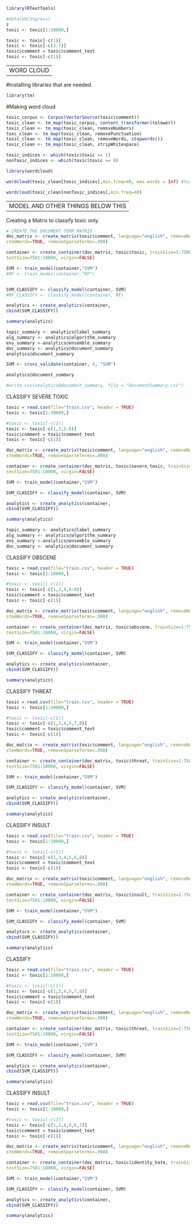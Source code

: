 ```r
library(RTextTools)

#data(USCongress)
z
toxic <- toxic[1:10000,]
```

```r
toxic <- toxic[-c(1)]
toxic <- toxic[-c(3:7)]
toxic$comment = toxic$comment_text
toxic <- toxic[-c(1)]
```

-----------------------------------------------------------------------------------------
WORD CLOUD
-----------------------------------------------------------------------------------------

#Installing libraries that are needed.
```r
library(tm)
```
#Making word cloud
```r
toxic_corpus <- Corpus(VectorSource(toxic$comment))
toxic_clean <- tm_map(toxic_corpus, content_transformer(tolower))  
toxic_clean <- tm_map(toxic_clean, removeNumbers) 
toxc_clean <- tm_map(toxic_clean, removePunctuation) 
toxic_clean <- tm_map(toxic_clean, removeWords, stopwords())
toxic_clean <- tm_map(toxic_clean, stripWhitespace)

toxic_indices <- which(toxic$toxic == 1)
nonToxic_indices <- which(toxic$toxic == 0)

library(wordcloud)

wordcloud(toxic_clean[toxic_indices],min.freq=40, max.words = Inf) #toxic wordcloud

wordcloud(toxic_clean[nonToxic_indices],min.freq=40)

```




------------------------------------------------------
MODEL AND OTHER THINGS BELOW THIS
------------------------------------------------------

Creating a Matrix to classify toxic only.
```r
# CREATE THE DOCUMENT-TERM MATRIX
doc_matrix <- create_matrix(toxic$comment, language="english", removeNumbers=TRUE,
stemWords=TRUE, removeSparseTerms=.998)

container <- create_container(doc_matrix, toxic$toxic, trainSize=1:7500,
testSize=7501:10000, virgin=FALSE)

SVM <- train_model(container,"SVM")
#RF <- train_model(container,"RF")


SVM_CLASSIFY <- classify_model(container, SVM)
#RF_CLASSIFY <- classify_model(container, RF)

analytics <- create_analytics(container,
cbind(SVM_CLASSIFY))

summary(analytics)

topic_summary <- analytics@label_summary
alg_summary <- analytics@algorithm_summary
ens_summary <-analytics@ensemble_summary
doc_summary <- analytics@document_summary
analytics@document_summary

SVM <- cross_validate(container, 4, "SVM")

analytics@document_summary

#write.csv(analytics@document_summary, file = "DocumentSummary.csv")

```

CLASSIFY SEVERE TOXIC
```r
toxic = read.csv(file="train.csv", header = TRUE)
toxic <- toxic[1:10000,]

#toxic <- toxic[-c(1)]
toxic <- toxic[-c(1,3,5:8)]
toxic$comment = toxic$comment_text
toxic <- toxic[-c(1)]

doc_matrix <- create_matrix(toxic$comment, language="english", removeNumbers=TRUE,
stemWords=TRUE, removeSparseTerms=.998)

container <- create_container(doc_matrix, toxic$severe_toxic, trainSize=1:7500,
testSize=7501:10000, virgin=FALSE)

SVM <- train_model(container,"SVM")

SVM_CLASSIFY <- classify_model(container, SVM)

analytics <- create_analytics(container,
cbind(SVM_CLASSIFY))

summary(analytics)

topic_summary <- analytics@label_summary
alg_summary <- analytics@algorithm_summary
ens_summary <-analytics@ensemble_summary
doc_summary <- analytics@document_summary
```

CLASSIFY OBSCENE
```r
toxic = read.csv(file="train.csv", header = TRUE)
toxic <- toxic[1:10000,]

#toxic <- toxic[-c(1)]
toxic <- toxic[-c(1,3,4,6:8)]
toxic$comment = toxic$comment_text
toxic <- toxic[-c(1)]

doc_matrix <- create_matrix(toxic$comment, language="english", removeNumbers=TRUE,
stemWords=TRUE, removeSparseTerms=.998)

container <- create_container(doc_matrix, toxic$obscene, trainSize=1:7500,
testSize=7501:10000, virgin=FALSE)

SVM <- train_model(container,"SVM")

SVM_CLASSIFY <- classify_model(container, SVM)

analytics <- create_analytics(container,
cbind(SVM_CLASSIFY))

summary(analytics)
```

CLASSIFY THREAT
```r
toxic = read.csv(file="train.csv", header = TRUE)
toxic <- toxic[1:10000,]

#toxic <- toxic[-c(1)]
toxic <- toxic[-c(1,3,4,5,7,8)]
toxic$comment = toxic$comment_text
toxic <- toxic[-c(1)]

doc_matrix <- create_matrix(toxic$comment, language="english", removeNumbers=TRUE,
stemWords=TRUE, removeSparseTerms=.998)

container <- create_container(doc_matrix, toxic$threat, trainSize=1:7500,
testSize=7501:10000, virgin=FALSE)

SVM <- train_model(container,"SVM")

SVM_CLASSIFY <- classify_model(container, SVM)

analytics <- create_analytics(container,
cbind(SVM_CLASSIFY))

summary(analytics)
```

CLASSIFY INSULT
```r
toxic = read.csv(file="train.csv", header = TRUE)
toxic <- toxic[1:10000,]

#toxic <- toxic[-c(1)]
toxic <- toxic[-c(1,3,4,5,6,8)]
toxic$comment = toxic$comment_text
toxic <- toxic[-c(1)]

doc_matrix <- create_matrix(toxic$comment, language="english", removeNumbers=TRUE,
stemWords=TRUE, removeSparseTerms=.998)

container <- create_container(doc_matrix, toxic$insult, trainSize=1:7500,
testSize=7501:10000, virgin=FALSE)

SVM <- train_model(container,"SVM")

SVM_CLASSIFY <- classify_model(container, SVM)

analytics <- create_analytics(container,
cbind(SVM_CLASSIFY))

summary(analytics)
```

CLASSIFY 
```r
toxic = read.csv(file="train.csv", header = TRUE)
toxic <- toxic[1:10000,]

#toxic <- toxic[-c(1)]
toxic <- toxic[-c(1,3,4,5,7,8)]
toxic$comment = toxic$comment_text
toxic <- toxic[-c(1)]

doc_matrix <- create_matrix(toxic$comment, language="english", removeNumbers=TRUE,
stemWords=TRUE, removeSparseTerms=.998)

container <- create_container(doc_matrix, toxic$threat, trainSize=1:7500,
testSize=7501:10000, virgin=FALSE)

SVM <- train_model(container,"SVM")

SVM_CLASSIFY <- classify_model(container, SVM)

analytics <- create_analytics(container,
cbind(SVM_CLASSIFY))

summary(analytics)
```

CLASSIFY INSULT
```r
toxic = read.csv(file="train.csv", header = TRUE)
toxic <- toxic[1:10000,]

#toxic <- toxic[-c(1)]
toxic <- toxic[-c(1,3,4,5,6,7)]
toxic$comment = toxic$comment_text
toxic <- toxic[-c(1)]

doc_matrix <- create_matrix(toxic$comment, language="english", removeNumbers=TRUE,
stemWords=TRUE, removeSparseTerms=.998)

container <- create_container(doc_matrix, toxic$identity_hate, trainSize=1:7500,
testSize=7501:10000, virgin=FALSE)

SVM <- train_model(container,"SVM")

SVM_CLASSIFY <- classify_model(container, SVM)

analytics <- create_analytics(container,
cbind(SVM_CLASSIFY))

summary(analytics)
```

